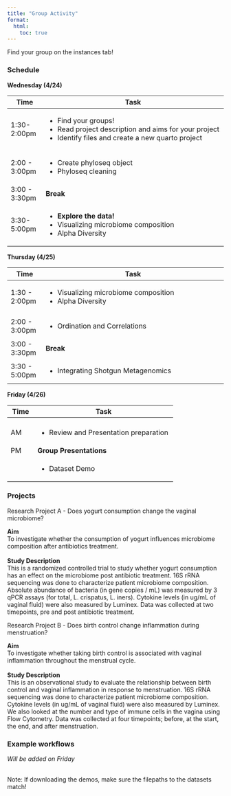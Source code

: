 ```yaml
---
title: "Group Activity"
format:
  html:
    toc: true
---
```


Find your group on the instances tab!

### Schedule
**Wednesday (4/24)**

+----------------+-----------------------------------------------------------------------------------+
| Time           | Task                                                                              |
+================+===================================================================================+
| 1:30-2:00pm    |- Find your groups!                                                                |
|                |- Read project description and aims for your project                               |
|                |- Identify files and create a new quarto project                                   |
+----------------+-----------------------------------------------------------------------------------+
| 2:00 - 3:00pm  |- Create phyloseq object                                                           |
|                |- Phyloseq cleaning                                                                |
+----------------+-----------------------------------------------------------------------------------+
| 3:00 - 3:30pm  | **Break**                                                                         |
+----------------+-----------------------------------------------------------------------------------+
| 3:30- 5:00pm   |- **Explore the data!**                                                            |
|                |- Visualizing microbiome composition                                               |
|                |- Alpha Diversity                                                                  |
+----------------+-----------------------------------------------------------------------------------+

**Thursday (4/25)** \

+----------------+-------------------------------------------------------------------------------------+
| Time           | Task                                                                                |
+================+=====================================================================================+
| 1:30 - 2:00pm  |- Visualizing microbiome composition                                                 |
|                |- Alpha Diversity                                                                    |
+----------------+-------------------------------------------------------------------------------------+
| 2:00 - 3:00pm  |- Ordination and Correlations                                                        |
+----------------+-------------------------------------------------------------------------------------+
|3:00 - 3:30pm   | **Break**                                                                           |
+----------------+-------------------------------------------------------------------------------------+
|3:30 - 5:00pm   |- Integrating Shotgun Metagenomics                                                   |
+----------------+-------------------------------------------------------------------------------------+

**Friday (4/26)** \

+----------------+-------------------------------------------------------------------------------------+
| Time           | Task                                                                                |
+================+=====================================================================================+
+----------------+-------------------------------------------------------------------------------------+
|    AM          |- Review and Presentation preparation                                                |
+----------------+-------------------------------------------------------------------------------------+
|    PM          |**Group Presentations**                                                              |
+----------------+-------------------------------------------------------------------------------------+
|                |- Dataset Demo                                                                       |
+----------------+-------------------------------------------------------------------------------------+






<!-- :::{.callout-Group_A}

<b>Study Description</b>  

::: -->

### Projects

<!-- :::{.callout-note title="Research Project A - Does yogurt consumption change the vaginal microbiome?" appearance="simple"}
\
**Aim**\
To investigate whether the consumption of yogurt influences microbiome composition after antibiotics treatment.\
\
**Study Description** \
This is a randomized controlled trial to study whether yogurt consumption has an effect on the microbiome post antibiotic treatment. Absolute abundance of bacteria (in gene copies / mL) was measured by 3 qPCR assays (for total, L. crispatus, L. iners). Cytokine levels (in ug/mL of vaginal fluid) were also measured by Luminex. We also looked at the number and type of immune cells in the vagina using Flow Cytometry. Data was collected at two timepoints, pre and post antibiotic treatment. (add 16s)
\
 
::: -->

:::{.block}
::::{.block-header} 
Research Project A - Does yogurt consumption change the vaginal microbiome?
::::
::::{.block-container id="group_a"}
**Aim**\
To investigate whether the consumption of yogurt influences microbiome composition after antibiotics treatment.\
\
**Study Description** \
This is a randomized controlled trial to study whether yogurt consumption has an effect on the microbiome post antibiotic treatment. 16S rRNA sequencing was done to characterize patient microbiome composition. Absolute abundance of bacteria (in gene copies / mL) was measured by 3 qPCR assays (for total, L. crispatus, L. iners). Cytokine levels (in ug/mL of vaginal fluid) were also measured by Luminex. Data was collected at two timepoints, pre and post antibiotic treatment.
\
::::
:::
<script> 
  // Add click event listener to the block header
  document.getElementById("group_a").addEventListener("click", function() {
    window.location.href = "group_activity_1_yogurt_starter.html";
  });
</script>




:::{.block}
::::{.block-header}
Research Project B - Does birth control change inflammation during menstruation?
::::
::::{.block-container id="group_b"}
**Aim**\
To investigate whether taking birth control is associated with vaginal inflammation throughout the menstrual cycle.\
\
**Study Description** \
This is an observational study to evaluate the relationship between birth control and vaginal inflammation in response to menstruation. 16S rRNA sequencing was done to characterize patient microbiome composition. Cytokine levels (in ug/mL of vaginal fluid) were also measured by Luminex. We also looked at the number and type of immune cells in the vagina using Flow Cytometry. Data was collected at four timepoints; before, at the start, the end, and after menstruation.
\
::::
:::
<script> 
  // Add click event listener to the block header
  document.getElementById("group_b").addEventListener("click", function() {
    window.location.href = "group_activity_1_birthcontrol_starter.html";
  });
</script>







### Example workflows
<!-- [Johnathan's test demo](johnathan_demo_final.qmd) -->
*Will be added on Friday* \

\
Note: If downloading the demos, make sure the filepaths to the datasets match!
